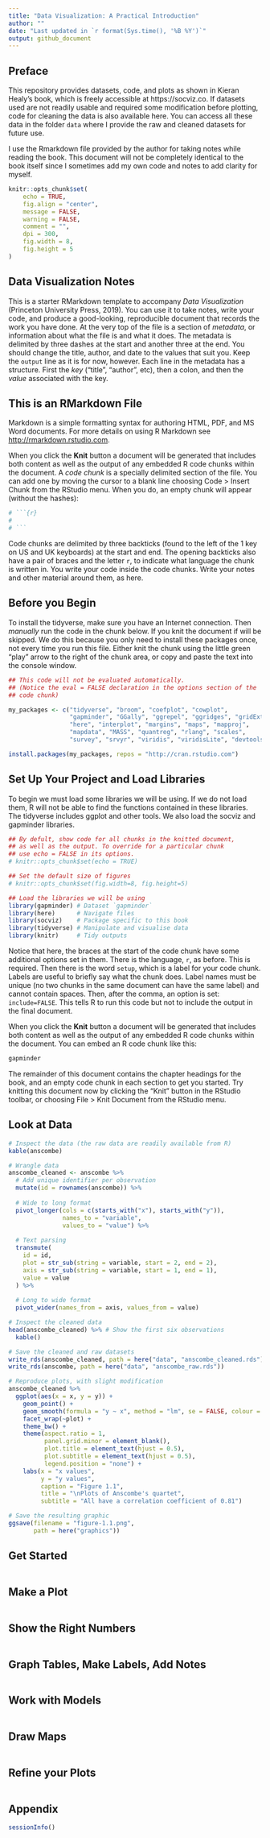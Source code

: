 ```yaml
---
title: "Data Visualization: A Practical Introduction"
author: ""
date: "Last updated in `r format(Sys.time(), '%B %Y')`"
output: github_document
---
```


## Preface

This repository provides datasets, code, and plots as shown in Kieran Healy's book, which is freely accessible at https://socviz.co. If datasets used are not readily usable and required some modification before plotting, code for cleaning the data is also available here. You can access all these data in the folder `data` where I provide the raw and cleaned datasets for future use.

I use the Rmarkdown file provided by the author for taking notes while reading the book. This document will not be completely identical to the book itself since I sometimes add my own code and notes to add clarity for myself.

```r
knitr::opts_chunk$set(
	echo = TRUE,
	fig.align = "center",
	message = FALSE,
	warning = FALSE,
	comment = "",
	dpi = 300,
	fig.width = 8,
	fig.height = 5
)
```
   
## Data Visualization Notes

This is a starter RMarkdown template to accompany *Data Visualization* (Princeton University Press, 2019). You can use it to take notes, write your code, and produce a good-looking, reproducible document that records the work you have done. At the very top of the file is a section of *metadata*, or information about what the file is and what it does. The metadata is delimited by three dashes at the start and another three at the end. You should change the title, author, and date to the values that suit you. Keep the `output` line as it is for now, however. Each line in the metadata has a structure. First the *key* ("title", "author", etc), then a colon, and then the *value* associated with the key.  

## This is an RMarkdown File

Markdown is a simple formatting syntax for authoring HTML, PDF, and MS Word documents. For more details on using R Markdown see <http://rmarkdown.rstudio.com>.

When you click the **Knit** button a document will be generated that includes both content as well as the output of any embedded R code chunks within the document. A *code chunk* is a specially delimited section of the file. You can add one by moving the cursor to a blank line choosing Code > Insert Chunk from the RStudio menu. When you do, an empty chunk will appear (without the hashes):

```r
# ```{r}
# 
# ```
```


Code chunks are delimited by three backticks (found to the left of the 1 key on US and UK keyboards) at the start and end. The opening backticks also have a pair of braces and the letter `r`, to indicate what language the chunk is written in. You write your code inside the code chunks. Write your notes and other material around them, as here. 

## Before you Begin

To install the tidyverse, make sure you have an Internet connection. Then *manually* run the code in the chunk below. If you knit the document if will be skipped. We do this because you only need to install these packages once, not every time you run this file. Either knit the chunk using the little green "play" arrow to the right of the chunk area, or copy and paste the text into the console window.

```r
## This code will not be evaluated automatically.
## (Notice the eval = FALSE declaration in the options section of the
## code chunk)

my_packages <- c("tidyverse", "broom", "coefplot", "cowplot",
                 "gapminder", "GGally", "ggrepel", "ggridges", "gridExtra",
                 "here", "interplot", "margins", "maps", "mapproj",
                 "mapdata", "MASS", "quantreg", "rlang", "scales",
                 "survey", "srvyr", "viridis", "viridisLite", "devtools")

install.packages(my_packages, repos = "http://cran.rstudio.com")
```

## Set Up Your Project and Load Libraries

To begin we must load some libraries we will be using. If we do not load them, R will not be able to find the functions contained in these libraries. The tidyverse includes ggplot and other tools. We also load the socviz and gapminder libraries.

```r
## By defult, show code for all chunks in the knitted document,
## as well as the output. To override for a particular chunk
## use echo = FALSE in its options.
# knitr::opts_chunk$set(echo = TRUE) 

## Set the default size of figures
# knitr::opts_chunk$set(fig.width=8, fig.height=5)  

## Load the libraries we will be using
library(gapminder) # Dataset `gapminder`
library(here)      # Navigate files
library(socviz)    # Package specific to this book
library(tidyverse) # Manipulate and visualise data
library(knitr)     # Tidy outputs
```

Notice that here, the braces at the start of the code chunk have some additional options set in them. There is the language, `r`, as before. This is required. Then there is the word `setup`, which is a label for your code chunk. Labels are useful to briefly say what the chunk does. Label names must be unique (no two chunks in the same document can have the same label) and cannot contain spaces. Then, after the comma, an option is set: `include=FALSE`. This tells R to run this code but not to include the output in the final document. 


When you click the **Knit** button a document will be generated that includes both content as well as the output of any embedded R code chunks within the document. You can embed an R code chunk like this:

```r
gapminder
```

The remainder of this document contains the chapter headings for the book, and an empty code chunk in each section to get you started. Try knitting this document now by clicking the "Knit" button in the RStudio toolbar, or choosing File > Knit Document from the RStudio menu.

## Look at Data

```r
# Inspect the data (the raw data are readily available from R)
kable(anscombe)

# Wrangle data
anscombe_cleaned <- anscombe %>% 
  # Add unique identifier per observation
  mutate(id = rownames(anscombe)) %>% 
  
  # Wide to long format
  pivot_longer(cols = c(starts_with("x"), starts_with("y")),
               names_to = "variable",
               values_to = "value") %>% 
  
  # Text parsing
  transmute(
    id = id,
    plot = str_sub(string = variable, start = 2, end = 2),
    axis = str_sub(string = variable, start = 1, end = 1),
    value = value
  ) %>% 
  
  # Long to wide format
  pivot_wider(names_from = axis, values_from = value)

# Inspect the cleaned data
head(anscombe_cleaned) %>% # Show the first six observations
  kable()

# Save the cleaned and raw datasets
write_rds(anscombe_cleaned, path = here("data", "anscombe_cleaned.rds"))
write_rds(anscombe, path = here("data", "anscombe_raw.rds"))

# Reproduce plots, with slight modification
anscombe_cleaned %>% 
  ggplot(aes(x = x, y = y)) +
    geom_point() +
    geom_smooth(formula = "y ~ x", method = "lm", se = FALSE, colour = "blue3") +
    facet_wrap(~plot) +
    theme_bw() +
    theme(aspect.ratio = 1,
          panel.grid.minor = element_blank(),
          plot.title = element_text(hjust = 0.5),
          plot.subtitle = element_text(hjust = 0.5),
          legend.position = "none") +
    labs(x = "x values",
         y = "y values",
         caption = "Figure 1.1",
         title = "\nPlots of Anscombe's quartet",
         subtitle = "All have a correlation coefficient of 0.81")

# Save the resulting graphic
ggsave(filename = "figure-1.1.png",
       path = here("graphics"))
```


## Get Started

```r

```


## Make a Plot

```r

```


## Show the Right Numbers

```r

```


## Graph Tables, Make Labels, Add Notes

```r

```

## Work with Models

```r

```

## Draw Maps

```r

```


## Refine your Plots

```r

```

## Appendix

```r
sessionInfo()
```

